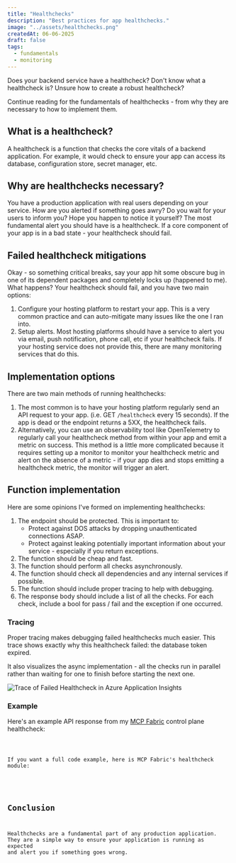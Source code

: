 ```yaml
---
title: "Healthchecks"
description: "Best practices for app healthchecks."
image: "../assets/healthchecks.png"
createdAt: 06-06-2025
draft: false
tags:
  - fundamentals
  - monitoring
---
```



Does your backend service have a healthcheck? Don't know what a healthcheck is? Unsure how to create a robust healthcheck?

Continue reading for the fundamentals of healthchecks - from why they are necessary to how to implement them.

## What is a healthcheck?

A healthcheck is a function that checks the core vitals of a backend application. For example, it would check to ensure your app can access its database, configuration store, secret manager, etc.

## Why are healthchecks necessary?

You have a production application with real users depending on your service. How are you alerted if something goes awry? Do you wait for your users to inform you? Hope you happen to notice it yourself? The most fundamental alert you should have is a healthcheck. If a core component of your app is in a bad state - your healthcheck should fail.

## Failed healthcheck mitigations

Okay - so something critical breaks, say your app hit some obscure bug in one of its dependent packages and completely locks up (happened to me). What happens? Your healthcheck should fail, and you have two main options:

1. Configure your hosting platform to restart your app. This is a very common practice and can auto-mitigate many issues like the one I ran into.
2. Setup alerts. Most hosting platforms should have a service to alert you via email, push notification, phone call, etc if your healthcheck fails. If your hosting service does not provide this, there are many monitoring services that do this.

## Implementation options

There are two main methods of running healthchecks:

1. The most common is to have your hosting platform regularly send an API request to your app. (i.e. GET `/healthcheck` every 15 seconds). If the app is dead or the endpoint returns a 5XX, the healthcheck fails.
2. Alternatively, you can use an observability tool like OpenTelemetry to regularly call your healthcheck method from within your app and emit a metric on success. This method is a little more complicated because it requires setting up a monitor to monitor your healthcheck metric and alert on the absence of a metric - if your app dies and stops emitting a healthcheck metric, the monitor will trigger an alert.

## Function implementation

Here are some opinions I've formed on implementing healthchecks:

1. The endpoint should be protected. This is important to:
    - Protect against DOS attacks by dropping unauthenticated connections ASAP.
    - Protect against leaking potentially important information about your service - especially if you return exceptions.
2. The function should be cheap and fast.
3. The function should perform all checks asynchronously.
4. The function should check all dependencies and any internal services if possible.
5. The function should include proper tracing to help with debugging.
6. The response body should include a list of all the checks. For each check, include a bool for pass / fail and the exception if one occurred.

### Tracing

Proper tracing makes debugging failed healthchecks much easier. This trace shows exactly why this healthcheck failed: the database token expired.

It also visualizes the async implementation - all the checks run in parallel rather than waiting for one to finish before starting the next one.

![Trace of Failed Healthcheck in Azure Application Insights](../assets/failed-healthcheck.png)

### Example

Here's an example API response from my [MCP Fabric](../projects/mcp-fabric) control plane healthcheck:

<Code code={healthcheckResponse} lang="json" title="API Response" />

If you want a full code example, here is MCP Fabric's healthcheck module:

<CodeDropdown 
  title="View Full Healthcheck Implementation"
  filename="healthcheck.py"
  code={healthcheckCode}
  language="python"
/>

## Conclusion

Healthchecks are a fundamental part of any production application. They are a simple way to ensure your application is running as expected and alert you if something goes wrong.
